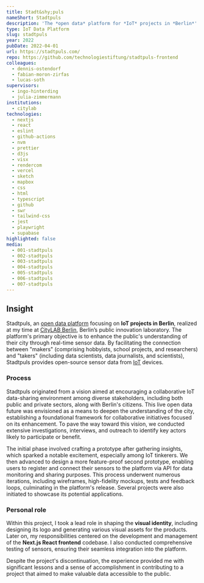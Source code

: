 ```yaml
---
title: Stadt&shy;puls
nameShort: Stadtpuls
description: 'The *open data* platform for *IoT* projects in *Berlin*'
type: IoT Data Platform
slug: stadtpuls
year: 2022
pubDate: 2022-04-01
url: https://stadtpuls.com/
repo: https://github.com/technologiestiftung/stadtpuls-frontend
colleagues:
  - dennis-ostendorf
  - fabian-moron-zirfas
  - lucas-soth
supervisors:
  - ingo-hinterding
  - julia-zimmermann
institutions:
  - citylab
technologies:
  - nextjs
  - react
  - eslint
  - github-actions
  - nvm
  - prettier
  - d3js
  - visx
  - rendercom
  - vercel
  - sketch
  - mapbox
  - css
  - html
  - typescript
  - github
  - swr
  - tailwind-css
  - jest
  - playwright
  - supabase
highlighted: false
media:
  - 001-stadtpuls
  - 002-stadtpuls
  - 003-stadtpuls
  - 004-stadtpuls
  - 005-stadtpuls
  - 006-stadtpuls
  - 007-stadtpuls
---
```


## Insight

Stadtpuls, an [open data platform](https://stadtpuls.com/) focusing on **IoT projects in Berlin**, realized at my time at [CityLAB Berlin](https://citylab-berlin.org/), Berlin’s public innovation laboratory. The platform's primary objective is to enhance the public's understanding of their city through real-time sensor data. By facilitating the connection between "makers" (comprising hobbyists, school projects, and researchers) and "takers" (including data scientists, data journalists, and scientists), Stadtpuls provides open-source sensor data from [IoT](https://en.wikipedia.org/wiki/Internet_of_things) devices.

### Process

Stadtpuls originated from a vision aimed at encouraging a collaborative IoT data-sharing environment among diverse stakeholders, including both public and private sectors, along with Berlin's citizens. This live open data future was envisioned as a means to deepen the understanding of the city, establishing a foundational framework for collaborative initiatives focused on its enhancement. To pave the way toward this vision, we conducted extensive investigations, interviews, and outreach to identify key actors likely to participate or benefit.

The initial phase involved crafting a prototype after gathering insights, which sparked a notable excitement, especially among IoT tinkerers. We then advanced to design a more feature-proof second prototype, enabling users to register and connect their sensors to the platform via API for data monitoring and sharing purposes. This process underwent numerous iterations, including wireframes, high-fidelity mockups, tests and feedback loops, culminating in the platform's release. Several projects were also initiated to showcase its potential applications.

### Personal role

Within this project, I took a lead role in shaping the **visual identity**, including designing its logo and generating various visual assets for the products. Later on, my responsibilities centered on the development and management of the **Next.js React frontend** codebase. I also conducted comprehensive testing of sensors, ensuring their seamless integration into the platform.

Despite the project's discontinuation, the experience provided me with significant lessons and a sense of accomplishment in contributing to a project that aimed to make valuable data accessible to the public.
